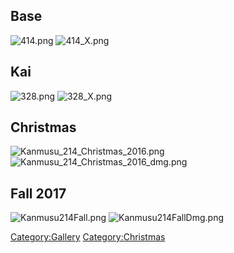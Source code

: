 ==Base==

[[File:414.png]] [[File:414_X.png]]

==Kai==

[[File:328.png]] [[File:328_X.png]]

==Christmas==

[[File:Kanmusu 214 Christmas 2016.png]] [[File:Kanmusu 214 Christmas 2016 dmg.png]]

[[Category:Gallery]]
[[Category:Christmas]]

==Fall 2017==

[[File:Kanmusu214Fall.png]] [[File:Kanmusu214FallDmg.png]]